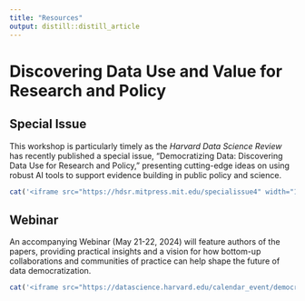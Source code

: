 ```yaml
---
title: "Resources"
output: distill::distill_article
---
```


# Discovering Data Use and Value for Research and Policy

## Special Issue

This workshop is particularly timely as the *Harvard Data Science Review* has recently published a special issue, “Democratizing Data: Discovering Data Use for Research and Policy,” presenting cutting-edge ideas on using robust AI tools to support evidence building in public policy and science. 

```r
cat('<iframe src="https://hdsr.mitpress.mit.edu/specialissue4" width="100%" height="600px"></iframe>')
```

## Webinar
An accompanying Webinar (May 21-22, 2024) will feature authors of the papers, providing practical insights and a vision for how bottom-up collaborations and communities of practice can help shape the future of data democratization.

```r
cat('<iframe src="https://datascience.harvard.edu/calendar_event/democratizing-data-discovering-data-use-and-value-for-research-and-policy/" width="100%" height="600px"></iframe>')
```